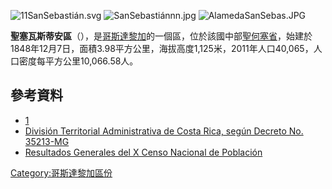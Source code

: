 [[Image:11SanSebastián.svg|thumb]]
[[Image:SanSebastiánnn.jpg|thumb]]
[[Image:AlamedaSanSebas.JPG|thumb]]

'''聖塞瓦斯蒂安區'''（{{lang-es|San Sebastián}}），是[[哥斯達黎加|哥斯達黎加]]的一個區，位於該國中部[[聖何塞省_(哥斯達黎加)|聖何塞省]]，始建於1848年12月7日，面積3.98平方公里，海拔高度1,125米，2011年人口40,065，人口密度每平方公里10,066.58人。

==參考資料==
*[https://web.archive.org/web/20150416042837/https://www.msj.go.cr/informacion_ciudadana/SitePages/san_sebastian.aspx]
*[https://web.archive.org/web/20150802162747/http://www.ifam.go.cr/PaginaIFAM/ifams/Descargas/CDI/Legal/Divisi%C3%B3n%20Territorial%20CR%20%20Publicado%20en%20La%20Gaceta%2026%20mayo%202009.pdf División Territorial Administrativa de Costa Rica, según Decreto No. 35213-MG]
*[https://web.archive.org/web/20160304071303/http://www.inec.go.cr/A/MS/Censos/Censo%202011/Cifras%20preliminares/15.%20Resultados%20Generales%20Censo%202011.pdf Resultados Generales del X Censo Nacional de Población]

{{CostaRica-geo-stub}}
[[Category:哥斯達黎加區份|Category:哥斯達黎加區份]]